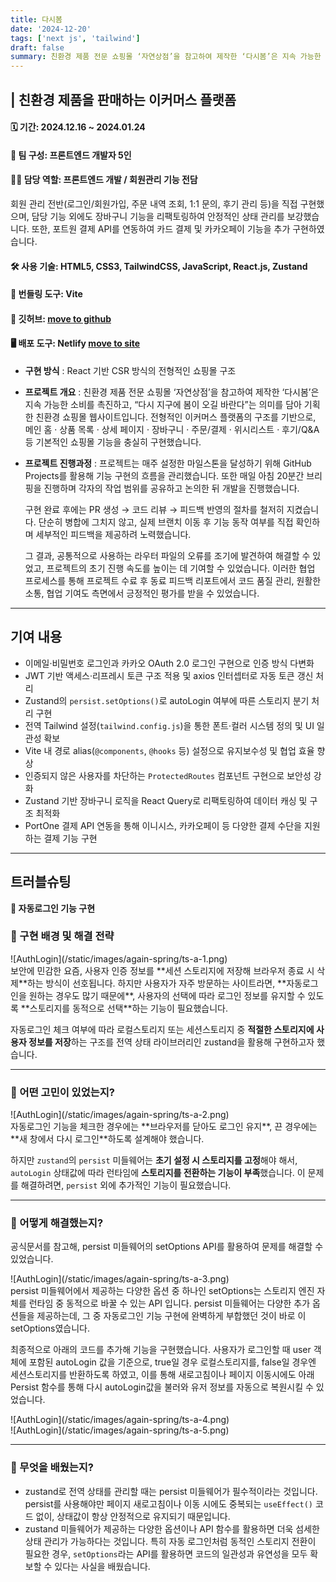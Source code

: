 ```yaml
---
title: 다시봄
date: '2024-12-20'
tags: ['next js', 'tailwind']
draft: false
summary: 친환경 제품 전문 쇼핑몰 ‘자연상점’을 참고하여 제작한 ‘다시봄’은 지속 가능한 소비를 촉진하고, “다시 지구에 봄이 오길 바란다”는 의미를 담아 기획한 친환경 쇼핑몰 웹 서비스입니다. 전형적인 이커머스 플랫폼의 구조를 기반으로, 기본적인 쇼핑몰 기능을 충실히 구현했습니다.
---
```


## | 친환경 제품을 판매하는 이커머스 플랫폼

#### 🗓️ 기간: 2024.12.16 ~ 2024.01.24

#### 👥 팀 구성: 프론트엔드 개발자 5인

#### 👩‍💻 담당 역할: 프론트엔드 개발 / 회원관리 기능 전담

회원 관리 전반(로그인/회원가입, 주문 내역 조회, 1:1 문의, 후기 관리 등)을 직접 구현했으며, 담당 기능 외에도 장바구니 기능을
리팩토링하여 안정적인 상태 관리를 보강했습니다. 또한, 포트원 결제 API를 연동하여 카드 결제 및 카카오페이 기능을 추가 구현하였습니다.

#### 🛠️ 사용 기술: HTML5, CSS3, TailwindCSS, JavaScript, React.js, Zustand

#### 💐 번들링 도구: Vite

#### 🌿 깃허브: [move to github](https://github.com/jyungx2/againSpring_refactor)

#### 🖥️ 배포 도구: Netlify [move to site](https://again-spring-jy.netlify.app)

- **구현 방식** : React 기반 CSR 방식의 전형적인 쇼핑몰 구조

- **프로젝트 개요** : 친환경 제품 전문 쇼핑몰 ‘자연상점’을 참고하여 제작한 ‘다시봄’은 지속 가능한 소비를 촉진하고, “다시 지구에 봄이 오길 바란다”는 의미를 담아 기획한 친환경 쇼핑몰 웹사이트입니다. 전형적인 이커머스 플랫폼의 구조를 기반으로, 메인 홈 · 상품 목록 · 상세 페이지 · 장바구니 · 주문/결제 · 위시리스트 · 후기/Q&A 등 기본적인 쇼핑몰 기능을 충실히 구현했습니다.

- **프로젝트 진행과정** : 프로젝트는 매주 설정한 마일스톤을 달성하기 위해 GitHub Projects를 활용해 기능 구현의 흐름을 관리했습니다. 또한 매일 아침 20분간 브리핑을 진행하며 각자의 작업 범위를 공유하고 논의한 뒤 개발을 진행했습니다.

  구현 완료 후에는 PR 생성 → 코드 리뷰 → 피드백 반영의 절차를 철저히 지켰습니다. 단순히 병합에 그치지 않고, 실제
  브랜치 이동 후 기능 동작 여부를 직접 확인하며 세부적인 피드백을 제공하려 노력했습니다.

  그 결과, 공통적으로 사용하는 라우터 파일의 오류를 조기에 발견하여 해결할 수 있었고, 프로젝트의 초기 진행 속도를 높이는 데 기여할 수 있었습니다. 이러한 협업 프로세스를 통해 프로젝트 수료 후 동료 피드백 리포트에서 코드 품질 관리, 원활한 소통, 협업 기여도 측면에서 긍정적인 평가를 받을 수 있었습니다.

---

## 기여 내용

- 이메일·비밀번호 로그인과 카카오 OAuth 2.0 로그인 구현으로 인증 방식 다변화
- JWT 기반 액세스·리프레시 토큰 구조 적용 및 axios 인터셉터로 자동 토큰 갱신 처리
- Zustand의 `persist.setOptions()`로 autoLogin 여부에 따른 스토리지 분기 처리 구현
- 전역 Tailwind 설정(`tailwind.config.js`)을 통한 폰트·컬러 시스템 정의 및 UI 일관성 확보
- Vite 내 경로 alias(`@components`, `@hooks` 등) 설정으로 유지보수성 및 협업 효율 향상
- 인증되지 않은 사용자를 차단하는 `ProtectedRoutes` 컴포넌트 구현으로 보안성 강화
- Zustand 기반 장바구니 로직을 React Query로 리팩토링하여 데이터 캐싱 및 구조 최적화
- PortOne 결제 API 연동을 통해 이니시스, 카카오페이 등 다양한 결제 수단을 지원하는 결제 기능 구현

---

## 트러블슈팅

**🔹 자동로그인 기능 구현**

### 📌 구현 배경 및 해결 전략

<div className="w-full overflow-hidden px-2 xl:w-full xl:px-2">
  ![AuthLogin](/static/images/again-spring/ts-a-1.png)
</div>
보안에 민감한 요즘, 사용자 인증 정보를 **세션 스토리지에 저장해 브라우저 종료 시 삭제**하는 방식이
선호됩니다. 하지만 사용자가 자주 방문하는 사이트라면, **자동로그인을 원하는 경우도 많기 때문에**,
사용자의 선택에 따라 로그인 정보를 유지할 수 있도록 **스토리지를 동적으로 선택**하는 기능이
필요했습니다.

자동로그인 체크 여부에 따라 로컬스토리지 또는 세션스토리지 중 **적절한 스토리지에 사용자 정보를 저장**하는 구조를 전역 상태 라이브러리인 zustand을 활용해 구현하고자 했습니다.

---

### 📌 어떤 고민이 있었는지?

<div className="w-full overflow-hidden px-2 xl:w-full xl:px-2">
  ![AuthLogin](/static/images/again-spring/ts-a-2.png)
</div>
자동로그인 기능을 체크한 경우에는 **브라우저를 닫아도 로그인 유지**, 끈 경우에는 **새 창에서 다시
로그인**하도록 설계해야 했습니다.

하지만 `zustand`의 `persist` 미들웨어는 **초기 설정 시 스토리지를 고정**해야 해서, `autoLogin` 상태값에 따라 런타임에 **스토리지를 전환하는 기능이 부족**했습니다. 이 문제를 해결하려면, `persist` 외에 추가적인 기능이 필요했습니다.

---

### 📌 어떻게 해결했는지?

공식문서를 참고해, persist 미들웨어의 setOptions API를 활용하여 문제를 해결할 수 있었습니다.

<div className="w-full overflow-hidden px-2 xl:w-full xl:px-2">
  ![AuthLogin](/static/images/again-spring/ts-a-3.png)
</div>
persist 미들웨어에서 제공하는 다양한 옵션 중 하나인 setOptions는 스토리지 엔진 자체를 런타임 중
동적으로 바꿀 수 있는 API 입니다. persist 미들웨어는 다양한 추가 옵션들을 제공하는데, 그 중
자동로그인 기능 구현에 완벽하게 부합했던 것이 바로 이 setOptions였습니다.

최종적으로 아래의 코드를 추가해 기능을 구현했습니다. 사용자가 로그인할 때 user 객체에 포함된 autoLogin 값을 기준으로, true일 경우 로컬스토리지를, false일 경우엔 세션스토리지를 반환하도록 하였고, 이를 통해 새로고침이나 페이지 이동시에도 아래 Persist 함수를 통해 다시 autoLogin값을 불러와 유저 정보를 자동으로 복원시킬 수 있었습니다.

<div className="-mx-2 flex flex-wrap overflow-hidden xl:-mx-2">
  <div className="my-1 w-full overflow-hidden px-2 xl:my-1 xl:w-1/2 xl:px-2">
    ![AuthLogin](/static/images/again-spring/ts-a-4.png)
  </div>
  <div className="my-1 w-full overflow-hidden px-2 xl:my-1 xl:w-1/2 xl:px-2">
    ![AuthLogin](/static/images/again-spring/ts-a-5.png)
  </div>
</div>

---

### 📌 무엇을 배웠는지?

- zustand로 전역 상태를 관리할 때는 persist 미들웨어가 필수적이라는 것입니다. persist를 사용해야만 페이지 새로고침이나 이동 시에도 중복되는 `useEffect()` 코드 없이, 상태값이 항상 안정적으로 유지되기 때문입니다.
- zustand 미들웨어가 제공하는 다양한 옵션이나 API 함수를 활용하면 더욱 섬세한 상태 관리가 가능하다는 것입니다. 특히 자동 로그인처럼 동적인 스토리지 전환이 필요한 경우, `setOptions`라는 API를 활용하면 코드의 일관성과 유연성을 모두 확보할 수 있다는 사실을 배웠습니다.
